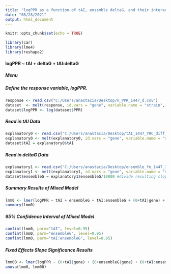```yaml
---
title: "logPPR as a function of tAI, ensemble deltaG, and their interaction"
date: "08/28/2021"
output: html_document
---
```


```r
knitr::opts_chunk$set(echo = TRUE)
```

```r
library(car)
library(lme4)
library(reshape2)
```


#### logPPR ~ tAI + deltaG + tAI:deltaG {.tabset .tabset-dropdown}
##### Menu
##### Define the response variable, logPPR.
```r
response <- read.csv("C:/Users/anastacia/Desktop/n_PPR_1447_d.csv")
dataset  <- melt(response, id.vars = "gene", variable.name = "strain", value.name = "PPR")
dataset$logPPR <- log(dataset$PPR)
```
##### Read in tAI Data
```r
explanatory0 <- read.csv('C:/Users/anastacia/Desktop/tAI_1447_YRC_diff_d.csv')
explanatory0 <- melt(explanatory0, id.vars = "gene", variable.name = "strain", value.name = "tAI")
dataset$tAI = explanatory0$tAI
```

##### Read in deltaG Data
```r
explanatory1 <- read.csv('C:/Users/anastacia/Desktop/ensemble_fe_1447_30C.csv')
explanatory1 <- melt(explanatory1, id.vars = "gene", variable.name = "strain", value.name = "ensembleG")
dataset$ensembleG = explanatory1$ensembleG/10000 #divide resulting slope by 10 to get units of 1/(Mcal per mol)
```

##### Summary Results of Mixed Model
``` r
lmm0 <- lmer(logPPR ~ tAI + ensembleG + tAI:ensembleG + (0+tAI|gene) + (0+ensembleG|gene) + (0+tAI:ensembleG|gene) + (1|gene), data=dataset, REML = FALSE, control = lmerControl(optimizer="bobyqa", optCtrl=list(maxfun=1e5)))
summary(lmm0)
```

##### 95% Confidence Interval of Mixed Model
``` r
confint(lmm0, parm="tAI", level=0.95)
confint(lmm0, parm="ensembleG", level=0.95)
confint(lmm0, parm="tAI:ensembleG", level=0.95)
```

##### Fixed Effects Slope Significance Results
``` r
lmm00 <- lmer(logPPR ~ (0+tAI|gene) + (0+ensembleG|gene) + (0+tAI:ensembleG|gene) + (1|gene), data=dataset, REML = FALSE, control = lmerControl(optimizer="Nelder_Mead", optCtrl=list(maxfun=1e5)))
anova(lmm0, lmm00)
```
